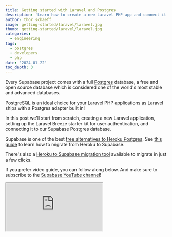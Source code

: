 ```yaml
---
title: Getting started with Laravel and Postgres
description: 'Learn how to create a new Laravel PHP app and connect it to a Supabase PostgreSQL database.'
author: thor_schaeff
image: getting-started/laravel/laravel.jpg
thumb: getting-started/laravel/laravel.jpg
categories:
  - engineering
tags:
  - postgres
  - developers
  - php
date: '2024-01-22'
toc_depth: 3
---
```


Every Supabase project comes with a full [Postgres](https://www.postgresql.org/) database, a free and open source database which is considered one of the world's most stable and advanced databases.

PostgreSQL is an ideal choice for your Laravel PHP applications as Laravel ships with a Postgres adapter built in!

In this post we'll start from scratch, creating a new Laravel application, setting up the Laravel Breeze starter kit for user authentication, and connecting it to our Supabase Postgres database.

<Admonition type="note" label="Need help migrating?">

Supabase is one of the best [free alternatives to Heroku Postgres](/alternatives/supabase-vs-heroku-postgres). See [this guide](/docs/guides/resources/migrating-to-supabase/heroku) to learn how to migrate from Heroku to Supabase.

There's also a [Heroku to Supabase migration tool](https://migrate.supabase.com/) available to migrate in just a few clicks.

</Admonition>

If you prefer video guide, you can follow along below. And make sure to subscribe to the [Supabase YouTube channel](https://www.youtube.com/channel/UCNTVzV1InxHV-YR0fSajqPQ?view_as=subscriber&sub_confirmation=1)!

<div className="video-container">
  <iframe
    className="w-full"
    src="https://www.youtube-nocookie.com/embed/dg1suKt-7D4"
    title="YouTube video player"
    allow="accelerometer; autoplay; clipboard-write; encrypted-media; fullscreen; gyroscope; picture-in-picture; web-share"
    allowfullscreen
  />
</div>

## Create a Laravel Project

Make sure your PHP and Composer versions are up to date, then use `composer create-project` to scaffold a new Laravel project.

See the [Laravel docs](https://laravel.com/docs/10.x/installation#creating-a-laravel-project) for more details.

```bash Terminal
composer create-project laravel/laravel example-app
```

## Install the Authentication template

Install [Laravel Breeze](https://laravel.com/docs/10.x/starter-kits#laravel-breeze), a simple implementation of all of Laravel's [authentication features](https://laravel.com/docs/10.x/authentication).

```bash Terminal
composer require laravel/breeze --dev
php artisan breeze:install
```

Note: this template does not use [Supabase Auth](/auth) but rather Laravel's built in Auth system. This means that [Supabase Auth pricing](/pricing) does not apply. You'd only be billed for Database resources used in this case.

## Set up the Postgres connection details

Go to [database.new](https://database.new) and create a new Supabase project. Save your database password securely.

When your project is up and running, navigate to the [database settings](/dashboard/project/_/settings/database) to find the URI connection string.

Laravel ships with a Postgres adapter out of the box, you can simply configure it via the environment variables. You can find the database URL in your [Supabase Dashboard](/dashboard/project/_/settings/database).

```bash .env
DB_CONNECTION=pgsql
DATABASE_URL=postgres://postgres.xxxx:password@xxxx.pooler.supabase.com:6543/postgres
```

### Change the default schema

By default Laravel uses the `public` schema. We recommend changing this as supabase exposes the `public` schema as a [data API](/docs/guides/api).

You can change the schema of your Laravel application by modifying the `search_path` variable `app/config/database.php`:

```php app/config/database.php
'pgsql' => [
    'driver' => 'pgsql',
    'url' => env('DATABASE_URL'),
    'host' => env('DB_HOST', '127.0.0.1'),
    'port' => env('DB_PORT', '5432'),
    'database' => env('DB_DATABASE', 'forge'),
    'username' => env('DB_USERNAME', 'forge'),
    'password' => env('DB_PASSWORD', ''),
    'charset' => 'utf8',
    'prefix' => '',
    'prefix_indexes' => true,
    'search_path' => 'laravel',
    'sslmode' => 'prefer',
],
```

## Run the database migrations

Laravel ships with database migration files that set up the required tables for Laravel Authentication and User Management.

```bash Terminal
php artisan migrate
```

## Start the app

```bash Terminal
php artisan serve
```

Run the development server. Go to http://127.0.0.1:8000 in a browser to see your application. You can also nvaigate to http://127.0.0.1:8000/register and http://127.0.0.1:8000/login to register and log in users.

## Conclusion

Supabase is the ideal platform for powering your Postgres database for your Laravel applications! Every Supabase project comes with a full Postgres database and a good number of [useful extension](/docs/guides/database/extensions)!

Try it out now at [database.new](https://database.new)!

## More Supabase

- [Migration guides](/docs/guides/resources#migrate-to-supabase)
-
